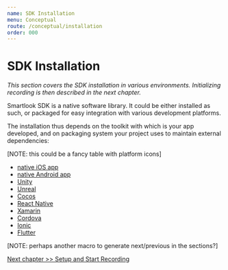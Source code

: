 ```yaml
---
name: SDK Installation
menu: Conceptual
route: /conceptual/installation
order: 000
---
```



# SDK Installation

*This section covers the SDK installation in various environments. Initializing recording is then described in the next chapter.*

Smartlook SDK is a native software library. It could be either installed as such, or packaged for easy integration with various development platforms.

The installation thus depends on the toolkit with which is your app developed, and on packaging system your project uses to maintain external dependencies:

[NOTE: this could be a fancy table with platform icons]

- [native iOS app](/sdk-installation/ios?platform=ios)
- [native Android app](/sdk-installation/android?platform=android)
- [Unity](/sdk-installation/unity?platform=unity)
- [Unreal](/sdk-installation/unreal?platform=unreal)
- [Cocos](/sdk-installation/cocos?platform=cocos)
- [React Native](/sdk-installation/react-native?platform=react)
- [Xamarin](/sdk-installation/xamarin?platform=xamarin)
- [Cordova](/sdk-installation/cordova?platform=cordova)
- [Ionic](/sdk-installation/ionic?platform=ionic)
- [Flutter](/sdk-installation/flutter?platform=flutter)

[NOTE: perhaps another macro to generate next/previous in the sections?]

[Next chapter >> Setup and Start Recording](/conceptual/setup-and-start-recording)